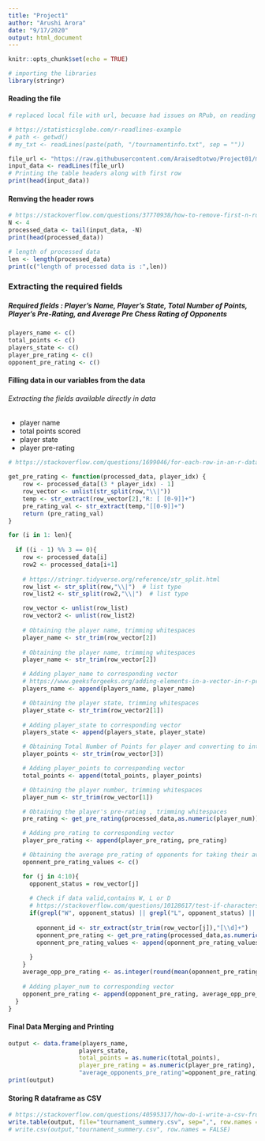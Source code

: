 ```yaml
---
title: "Project1"
author: "Arushi Arora"
date: "9/17/2020"
output: html_document
---
```


```r
knitr::opts_chunk$set(echo = TRUE)
```

```r
# importing the libraries
library(stringr)
```

#### Reading the file
```r
# replaced local file with url, becuase had issues on RPub, on reading file

# https://statisticsglobe.com/r-readlines-example
# path <- getwd()
# my_txt <- readLines(paste(path, "/tournamentinfo.txt", sep = ""))

file_url <- "https://raw.githubusercontent.com/Araisedtotwo/Project01/master/tournamentinfo.txt"
input_data <- readLines(file_url)
# Printing the table headers along with first row
print(head(input_data))
```
#### Remving the header rows
```r
# https://stackoverflow.com/questions/37770938/how-to-remove-first-n-rows-in-a-data-set-in-r
N <- 4
processed_data <- tail(input_data, -N)
print(head(processed_data))

# length of processed data
len <- length(processed_data)
print(c("length of processed data is :",len))
```

### Extracting the required fields

##### Required fields : Player’s Name, Player’s State, Total Number of Points, Player’s Pre-Rating, and Average Pre Chess Rating of Opponents

```r
players_name <- c()
total_points <- c()
players_state <- c()
player_pre_rating <- c()
opponent_pre_rating <- c()
```
#### Filling data in our variables from the data

###### Extracting the fields available directly in data
 - player name
 - total points scored
 - player state
 - player pre-rating
```r
# https://stackoverflow.com/questions/1699046/for-each-row-in-an-r-dataframe

get_pre_rating <- function(processed_data, player_idx) {
    row <- processed_data[(3 * player_idx) - 1]
    row_vector <- unlist(str_split(row,"\\|"))
    temp <- str_extract(row_vector[2],"R: [ [0-9]]+")  
    pre_rating_val <- str_extract(temp,"[[0-9]]+")
    return (pre_rating_val)
}

for (i in 1: len){
  
  if ((i - 1) %% 3 == 0){
    row <- processed_data[i]
    row2 <- processed_data[i+1]
    
    # https://stringr.tidyverse.org/reference/str_split.html
    row_list <- str_split(row,"\\|")  # list type
    row_list2 <- str_split(row2,"\\|")  # list type

    row_vector <- unlist(row_list)
    row_vector2 <- unlist(row_list2)
    
    # Obtaining the player name, trimming whitespaces
    player_name <- str_trim(row_vector[2])
    
    # Obtaining the player name, trimming whitespaces
    player_name <- str_trim(row_vector[2])

    # Adding player_name to corresponding vector
    # https://www.geeksforgeeks.org/adding-elements-in-a-vector-in-r-programming-append-method/
    players_name <- append(players_name, player_name)

    # Obtaining the player state, trimming whitespaces
    player_state <- str_trim(row_vector2[1])
    
    # Adding player_state to corresponding vector
    players_state <- append(players_state, player_state)

    # Obtaining Total Number of Points for player and converting to int
    player_points <- str_trim(row_vector[3])

    # Adding player_points to corresponding vector
    total_points <- append(total_points, player_points)

    # Obtaining the player number, trimming whitespaces
    player_num <- str_trim(row_vector[1])

    # Obtaining the player's pre-rating , trimming whitespaces
    pre_rating <- get_pre_rating(processed_data,as.numeric(player_num))

    # Adding pre_rating to corresponding vector
    player_pre_rating <- append(player_pre_rating, pre_rating)

    # Obtaining the average pre_rating of opponents for taking their average
    oponnent_pre_rating_values <- c() 

    for (j in 4:10){
      opponent_status = row_vector[j]
      
      # Check if data valid,contains W, L or D
      # https://stackoverflow.com/questions/10128617/test-if-characters-are-in-a-string
      if(grepl("W", opponent_status) || grepl("L", opponent_status) || grepl("D", opponent_status)){
        
        oponnent_id <- str_extract(str_trim(row_vector[j]),"[\\d]+")
        oponnent_pre_rating <- get_pre_rating(processed_data,as.numeric(oponnent_id))
        oponnent_pre_rating_values <- append(oponnent_pre_rating_values, as.numeric(oponnent_pre_rating))
        
      }
    }
    average_opp_pre_rating <- as.integer(round(mean(oponnent_pre_rating_values), digits = 0))
    
    # Adding player_num to corresponding vector
    opponent_pre_rating <- append(opponent_pre_rating, average_opp_pre_rating)
  }
}
```

#### Final Data Merging and Printing

```r

output <- data.frame(players_name, 
                    players_state, 
                    total_points = as.numeric(total_points), 
                    player_pre_rating = as.numeric(player_pre_rating),
                    "average_opponents_pre_rating"=opponent_pre_rating)
print(output)
```

#### Storing R dataframe as CSV
```r
# https://stackoverflow.com/questions/40595317/how-do-i-write-a-csv-from-r-without-quoted-values
write.table(output, file="tournament_summery.csv", sep=",", row.names = FALSE, quote=FALSE)
# write.csv(output,"tournament_summery.csv", row.names = FALSE)
```